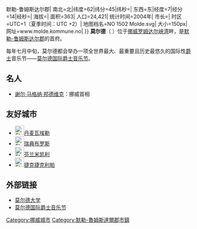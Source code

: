 {{for|名为莫尔德的法国市镇|莫尔德 (诺尔省)}}
{{城市|
城市名称=莫尔德|
外文名称={{lang|no|Molde}}|
代表图像=Molde im Februar 2005.jpg|
国家=挪威|
区=默勒-鲁姆斯达尔{{!}}默勒-鲁姆斯达尔郡|
南北=北|纬度=62|纬分=45|纬秒=|
东西=东|经度=7|经分=14|经秒=|
海拔=|
面积=363|
人口=24,421|
统计时间=2004年|
市长=|
时区=UTC+1（夏季时间：UTC +2）|
地图档名=NO 1502 Molde.svg|
大小=150px|
网址=www.molde.kommune.no|
}}
'''莫尔德'''（{{lang-no|Molde}} {{audio|Molde.ogg|聆听}}）位于[[挪威|挪威]][[罗姆达尔峡湾|罗姆达尔峡湾]]畔，是[[默勒-鲁姆斯达尔郡|默勒-鲁姆斯达尔郡]]的首府。

每年七月中旬，莫尔德都会举办一项全世界最大、最重要且历史最悠久的国际性[[爵士|爵士]]音乐节——[[莫尔德国际爵士音乐节|莫尔德国际爵士音乐节]]。

== 名人 ==
* [[谢尔·马格纳·邦德维克|谢尔·马格纳·邦德维克]]：挪威首相

== 友好城市 ==
* [[File:Flag_of_Denmark.svg|25px]][[丹麦|丹麦]][[瓦埃勒|瓦埃勒]]
* [[File:Flag_of_Sweden.svg|25px]][[瑞典|瑞典]][[布罗斯|布罗斯]]
* [[File:Flag_of_Finland.svg|25px]][[芬兰|芬兰]][[米凯利|米凯利]]
* [[File:Flag_of_the_Czech_Republic.svg|25px]][[捷克|捷克]][[捷克利帕|捷克利帕]]

== 外部链接 ==
* [http://www.himolde.no/ 莫尔德大学]
* [http://www.moldejazz.no/ 莫尔德国际爵士音乐节]

{{commonscat|Molde}}

{{Møre og Romsdal}}

{{Authority control}}
[[Category:挪威城市|Category:挪威城市]]
[[Category:默勒-魯姆斯達爾郡市鎮|Category:默勒-魯姆斯達爾郡市鎮]]

{{Norway-stub}}